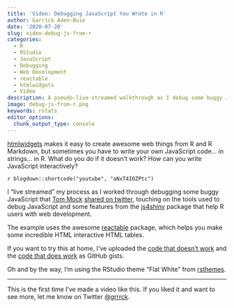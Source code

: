 ```yaml
---
title: 'Video: Debugging JavaScript You Wrote in R'
author: Garrick Aden-Buie
date: '2020-07-20'
slug: video-debug-js-from-r
categories:
  - R
  - RStudio
  - JavaScript
  - Debugging
  - Web Development
  - reactable
  - htmlwidgets
  - Video
description: A pseudo-live-streamed walkthrough as I debug some buggy JavaScript written in R for a {reactable} htmlwidget.
image: debug-js-from-r.png
keywords: rstats
editor_options:
  chunk_output_type: console
---
```


<!-- Links -->
[htmlwidgets]: https://www.htmlwidgets.org/
[reactable]: https://glin.github.io/reactable
[thomas-mock]: https://twitter.com/thomas_mock
[rsthemes]: https://github.com/gadenbuie/rsthemes/
[js4shiny]: https://pkg.js4shiny.com

::: {.lead}
<span class="pkg">[htmlwidgets]</span> makes it easy to create awesome web things from R and R Markdown, but sometimes you have to write your own JavaScript code... in strings... in R. What do you do if it doesn't work? How can you write JavaScript interactively?
:::

<p>
`r blogdown::shortcode("youtube", "aNxT4IOZPtc")`
</p>

I "live streamed" my process
as I worked through debugging
some buggy JavaScript that [Tom Mock][thomas-mock]
[shared on twitter](https://twitter.com/thomas_mock/status/1284932187352072192),
touching on the tools used
to debug JavaScript and
some features from the <span class="pkg">[js4shiny]</span> package
that help R users with web development.

The example uses the awesome <span class="pkg">[reactable]</span> package,
which helps you make some incredible HTML interactive HTML tables.

If you want to try this at home,
I've uploaded the
[code that doesn't work](https://gist.github.com/gadenbuie/9ce3a58a7f6109c23cdd68711a2623ae)
and the
[code that does work](https://gist.github.com/gadenbuie/7d8bb61476dcfa4459fb6e8b7a219022)
as GitHub gists.

Oh and by the way,
I'm using the RStudio theme "Flat White" from <span class="pkg">[rsthemes]</span>.

---

This is the first time I've made a video like this.
If you liked it and want to see more,
let me know on Twitter
[&commat;grrrck](https://twitter.com/grrrck).